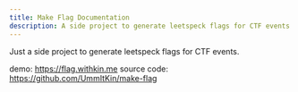 ```yaml
---
title: Make Flag Documentation
description: A side project to generate leetspeck flags for CTF events
---
```


Just a side project to generate leetspeck flags for CTF events.

demo: https://flag.withkin.me
source code: https://github.com/UmmItKin/make-flag